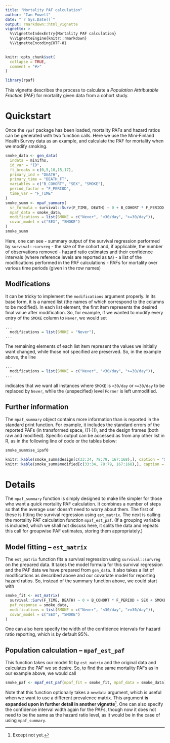 ```yaml
---
title: "Mortality PAF calculation"
author: "Ian Powell"
date: "`r Sys.Date()`"
output: rmarkdown::html_vignette
vignette: >
  %\VignetteIndexEntry{Mortality PAF calculation}
  %\VignetteEngine{knitr::rmarkdown}
  %\VignetteEncoding{UTF-8}
---
```


```r
knitr::opts_chunk$set(
  collapse = TRUE,
  comment = "#>"
)

library(rpaf)
```

This vignette describes the process to calculate a *Population Attributable Fraction* (PAF) for mortality given data from a cohort study.

# Quickstart

Once the `rpaf` package has been loaded, mortality PAFs and hazard ratios can be generated with two function calls. Here we use the Mini-Finland Health Survey data as an example, and calculate the PAF for mortality when we modify smoking.

```r
smoke_data <- gen_data(
  indata = minifhs,
  id_var = "ID",
  ft_breaks = c(0,5,10,15,17),
  primary_ind = "DEATH",
  primary_time = "DEATH_FT",
  variables = c("B_COHORT", "SEX", "SMOKE"),
  period_factor = "F_PERIOD",
  time_var = "F_TIME"
)
smoke_summ <- mpaf_summary(
  sr_formula = survival::Surv(F_TIME, DEATH) ~ 0 + B_COHORT * F_PERIOD + SEX + SMOKE, 
  mpaf_data = smoke_data,
  modifications = list(SMOKE = c("Never", "<30/day", ">=30/day")),
  covar_model = c("SEX", "SMOKE")
)
smoke_summ
```

Here, one can see
 - summary output of the survival regression performed by `survival::survreg`
 - the size of the cohort and, if applicable, the number of observations removed
 - hazard ratio estimates and their confidence intervals (where reference levels are reported as `NA`)
 - a list of the modifications performed in the PAF calculations
 - PAFs for mortality over various time periods (given in the row names)

## Modifications

It can be tricky to implement the `modifications` argument properly. In its base form, it is a named list (the names of which correspond to the columns to be modified). In each list element, the first item represents the desired final value after modification. So, for example, if we wanted to modify every entry of the `SMOKE` column to `Never`, we would set
```r
...
  modifications = list(SMOKE = "Never"),
...
```

The remaining elements of each list item represent the values we initially want changed, while those not specified are preserved. So, in the example above, the line
```r
...
  modifications = list(SMOKE = c("Never", "<30/day", ">=30/day")),
...
```
indicates that we want all instances where `SMOKE` is `<30/day` or `>=30/day` to be replaced by `Never`, while the (unspecified) level `Former` is left unmodified.

## Further information
The `mpaf_summary` object contains more information than is reported in the standard print function. For example, it includes the standard errors of the reported PAFs (in transformed space, \(\log(1-\text{PAF})\)), and the design frames (both raw and modified). Specific output can be accessed as from any other list in R, as in the following line of code or the tables below:
```r
smoke_summ$se_ipaf0
```

```r
knitr::kable(smoke_summ$design[c(33:34, 78:79, 167:168),], caption = "Sample rows from `smoke_summ$design`")
knitr::kable(smoke_summ$modified[c(33:34, 78:79, 167:168),], caption = "Sample rows from `smoke_summ$modified`")
```

# Details

The `mpaf_summary` function is simply designed to make life simpler for those who want a quick mortality PAF calculation. It combines a number of steps so that the average user doesn't need to worry about them. The first of these is fitting the survival regression using `est_matrix`. The next is calling the mortality PAF calculation function `mpaf_est_paf`. (If a grouping variable is included, which we shall not discuss here, it splits the data and repeats this call for groupwise PAF estimates, storing them appropriately.)

## Model fitting -- `est_matrix`

The `est_matrix` function fits a survival regression using `survival::survreg` on the prepared data. It takes the model formula for this survival regression and the PAF data we have prepared from `gen_data`. It also takes a list of modifications as described above and our covariate model for reporting hazard ratios. So, instead of the summary function above, we could start with

```r
smoke_fit <- est_matrix(
  survival::Surv(F_TIME, DEATH) ~ 0 + B_COHORT * F_PERIOD + SEX + SMOKE, 
  paf_response = smoke_data,
  modifications = list(SMOKE = c("Never", "<30/day", ">=30/day")),
  covar_model = c("SEX", "SMOKE")
)
```
One can also here specify the width of the confidence intervals for hazard ratio reporting, which is by default 95%.

## Population calculation -- `mpaf_est_paf`

This function takes our model fit by `est_matrix` and the original data and calculates the PAF we so desire. So, to find the same mortality PAFs as in our example above, we would call

```r
smoke_paf <- mpaf_est_paf(mpaf_fit = smoke_fit, mpaf_data = smoke_data)
```

Note that this function optionally takes a `newdata` argument, which is useful when we want to use a different prevalence matrix. This argument **is expanded upon in further detail in another vignette**^[Except not yet.]. One can also specify the confidence interval width again for the PAFs, though now it does not need to be the same as the hazard ratio level, as it would be in the case of using `mpaf_summary`.
